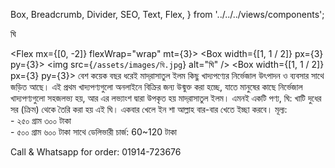   Box,
  Breadcrumb,
  Divider,
  SEO,
  Text,
  Flex,
} from '../../../views/components';

<SEO pageTitle="ঘি" />
<Box maxWidth={960} margin="0 auto" padding={{ xs: 3, sm: 4 }}>
  <Text variant="h2" textAlign="center">
    ঘি
  </Text>
  <Divider />
  <Breadcrumb
    links={[
      { url: '/', name: 'নীড়পাতা' },
      { url: '/finance/', name: 'আর্থিক ব্যাপার' },
      { url: '/finance/business-of-madrassa/', name: 'মাদ্রাসার আয়ের উৎস যখন ব্যবসা' }
    ]}
  />
  <Divider />

<Flex mx={[0, -2]} flexWrap="wrap" mt={3}>
  <Box width={[1, 1 / 2]} px={3} py={3}>
    <img src={`/assets/images/ঘি.jpg`} alt="ঘি" />
  </Box>
  <Box width={[1, 1 / 2]} px={3} py={3}>
    <Text>
      বেশ কয়েক বছর ধরেই মাদ্‌রাসাতুল ইলম কিছু খাদ্যপণ্যের নির্ভেজাল উৎপাদন ও
      ব্যবসার সাথে জড়িত আছে। এই প্রথম খাদ্যপণ্যগুলো অনলাইনে বিক্রির জন্য
      উন্মুক্ত করা হচ্ছে, যাতে মানুষের কাছে নির্ভেজাল খাদ্যপণ্যগুলো সহজলভ্য হয়,
      আর এর লভ্যাংশ দ্বারা উপকৃত হয় মাদ্‌রাসাতুল ইলম।
    </Text>
    <Text variant="h6">এমনই একটি পণ্য, ঘি: </Text>
    <Text>খাটি দুধের সর (ক্রিম) থেকে তৈরি করা হয় এই ঘি। একবার খেলে ইন শা আল্লাহ বার-বার খেতে ইচ্ছা করবে।</Text>
    <Text>
      মূল্য: <br />- ২৫০ গ্রাম ৩০০ টাকা <br />- ৫০০ গ্রাম ৬০০ টাকা
    </Text>
    <Text>সাথে ডেলিভারী চার্জ: 60~120 টাকা</Text>

  </Box>
</Flex>

<Text mt={3} textAlign="center" fontWeight="bold">
  Call & Whatsapp for order: 01914-723676
</Text>

</Box>
